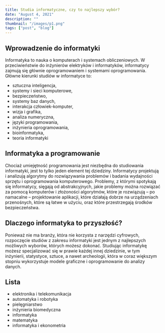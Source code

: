 ```yaml
---
title: Studia informatyczne, czy to najlepszy wybór?
date: "August 4, 2021"
description: ""
thumbnail: "/images/p1.png"
tags: ["post", "blog"]
---
```


## Wprowadzenie do informatyki

Informatyka to nauka o komputerach i systemach obliczeniowych. W
przeciwieństwie do inżynierów elektryków i informatyków, informatycy zajmują
się głównie oprogramowaniem i systemami oprogramowania. Główne kierunki
studiów w informatyce to:

- sztuczna inteligencja,
- systemy i sieci komputerowe,
- bezpieczeństwo,
- systemy baz danych,
- interakcja człowiek-komputer,
- wizja i grafika,
- analiza numeryczna,
- języki programowania,
- inżynieria oprogramowania,
- bioinformatyka,
- teoria informatyki

## Informatyka a programowanie

Chociaż umiejętność programowania jest niezbędna do studiowania
informatyki, jest to tylko jeden element tej dziedziny. Informatycy projektują
i analizują algorytmy do rozwiązywania problemów i badania wydajności sprzętu
i oprogramowania komputerowego. Problemy, z którymi spotykają się informatycy,
sięgają od abstrakcyjnych, jakie problemy można rozwiązać za
pomocą komputerów i złożoności algorytmów, które je rozwiązują – po namacalne
– projektowanie aplikacji, które działają dobrze na urządzeniach przenośnych,
które są łatwe w użyciu, oraz które przestrzegają środków bezpieczeństwa.

## Dlaczego informatyka to przyszłość?

<p>
  Ponieważ nie ma branży, która nie korzysta z narzędzi cyfrowych, rozpoczęcie
  studiów z zakresu informatyki jest jednym z najlepszych możliwych wyborów,
  których możesz dokonać. Studiując informatykę możesz specjalizować się w
  prawie każdej innej dziedzinie, w tym inżynierii, statystyce, sztuce, a nawet
  archeologii, która w coraz większym stopniu wykorzystuje modele graficzne i
  oprogramowanie do analizy danych.
</p>

## Lista

- elektronika i telekomunikacja
- automatyka i robotyka
- pielęgniarstwo
- inżynieria biomedyczna
- informatyka
- matematyka
- informatyka i ekonometria
